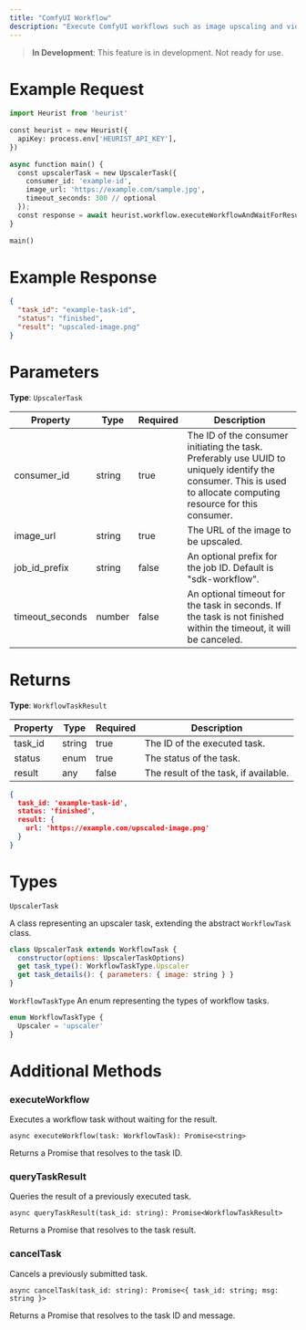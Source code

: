 ```yaml
---
title: "ComfyUI Workflow"
description: "Execute ComfyUI workflows such as image upscaling and video generation."
---
```


> **In Development**: This feature is in development. Not ready for use.

# Example Request

```python 
import Heurist from 'heurist'
 
const heurist = new Heurist({
  apiKey: process.env['HEURIST_API_KEY'],
})
 
async function main() {
  const upscalerTask = new UpscalerTask({
    consumer_id: 'example-id',
    image_url: 'https://example.com/sample.jpg',
    timeout_seconds: 300 // optional
  });
  const response = await heurist.workflow.executeWorkflowAndWaitForResult(upscalerTask);
}
 
main()
```
# Example Response

```json
{
  "task_id": "example-task-id",
  "status": "finished",
  "result": "upscaled-image.png"
}
```

# Parameters

**Type**: `UpscalerTask`

| Property | Type | Required | Description |
|----------|------|----------|-------------|
| consumer_id | string | true | The ID of the consumer initiating the task. Preferably use UUID to uniquely identify the consumer. This is used to allocate computing resource for this consumer. |
| image_url | string | true | The URL of the image to be upscaled. |
| job_id_prefix | string | false | An optional prefix for the job ID. Default is "sdk-workflow". |
| timeout_seconds | number | false | An optional timeout for the task in seconds. If the task is not finished within the timeout, it will be canceled. |

# Returns

**Type**: `WorkflowTaskResult`

| Property | Type | Required | Description |
|----------|------|----------|-------------|
| task_id | string | true | The ID of the executed task. |
| status | enum | true | The status of the task. |
| result | any | false | The result of the task, if available. |

```json
{
  task_id: 'example-task-id',
  status: 'finished',
  result: {
    url: 'https://example.com/upscaled-image.png'
  }
}
```

# Types
`UpscalerTask`

A class representing an upscaler task, extending the abstract `WorkflowTask` class.

``` javascript
class UpscalerTask extends WorkflowTask {
  constructor(options: UpscalerTaskOptions)
  get task_type(): WorkflowTaskType.Upscaler
  get task_details(): { parameters: { image: string } }
}
```

`WorkflowTaskType`
An enum representing the types of workflow tasks.
``` javascript
enum WorkflowTaskType {
  Upscaler = 'upscaler'
}
```

# Additional Methods
### executeWorkflow
Executes a workflow task without waiting for the result.

``` code
async executeWorkflow(task: WorkflowTask): Promise<string>
```
Returns a Promise that resolves to the task ID.

### queryTaskResult
Queries the result of a previously executed task.

```code
async queryTaskResult(task_id: string): Promise<WorkflowTaskResult>
```
Returns a Promise that resolves to the task result.

### cancelTask
Cancels a previously submitted task.
``` code
async cancelTask(task_id: string): Promise<{ task_id: string; msg: string }>
```
Returns a Promise that resolves to the task ID and message.
